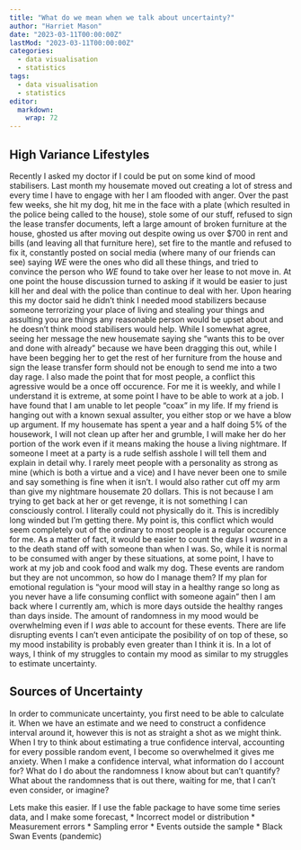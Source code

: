 ```yaml
---
title: "What do we mean when we talk about uncertainty?"
author: "Harriet Mason"
date: "2023-03-11T00:00:00Z"
lastMod: "2023-03-11T00:00:00Z"
categories:
  - data visualisation
  - statistics
tags:
  - data visualisation
  - statistics
editor: 
  markdown: 
    wrap: 72
---
```


## High Variance Lifestyles
Recently I asked my doctor if I could be put on some kind of mood stabilisers. Last month my housemate moved out creating a lot of stress and every time I have to engage with her I am flooded with anger. Over the past few weeks, she hit my dog, hit me in the face with a plate (which resulted in the police being called to the house), stole some of our stuff, refused to sign the lease transfer documents, left a large amount of broken furniture at the house,  ghosted us after moving out despite owing us over $700 in rent and bills (and leaving all that furniture here), set fire to the mantle and refused to fix it, constantly posted on social media (where many of our friends can see) saying *WE* were the ones who did all these things, and tried to convince the person who *WE* found to take over her lease to not move in. At one point the house discussion turned to asking if it would be easier to just kill her and deal with the police than continue to deal with her. Upon hearing this my doctor said he didn't think I needed mood stabilizers because someone terrorizing your place of living and stealing your things and assulting you are things any reasonable person would be upset about and he doesn't think mood stabilisers would help. While I somewhat agree, seeing her message the new housemate saying she "wants this to be over and done with already" because we have been dragging this out, while I have been begging her to get the rest of her furniture from the house and sign the lease transfer form should not be enough to send me into a two day rage. I also made the point that for most people, a conflict this agressive would be a once off occurence. For me it is weekly, and while I understand it is extreme, at some point I have to be able to work at a job. I have found that I am unable to let people "coax" in my life. If my friend is hanging out with a known sexual assulter, you either stop or we have a blow up argument. If my housemate has spent a year and a half doing 5% of the housework, I will not clean up after her and grumble, I will make her do her portion of the work even if it means making the house a living nightmare. If someone I meet at a party is a rude selfish asshole I will tell them and explain in detail why. I rarely meet people with a personality as strong as mine (which is both a virtue and a vice) and I have never been one to smile and say something is fine when it isn't. I would also rather cut off my arm than give my nightmare housemate 20 dollars. This is not because I am trying to get back at her or get revenge, it is not something I can consciously control. I literally could not physically do it. This is incredibly long winded but I'm getting there. My point is, this conflict which would seem completely out of the ordinary to most people is a regular occurence for me. As a matter of fact, it would be easier to count the days I *wasnt* in a to the death stand off with someone than when I was. So, while it is normal to be consumed with anger by these situations, at some point, I have to work at my job and cook food and walk my dog. These events are random but they are not uncommon, so how do I manage them? If my plan for emotional regulation is "your mood will stay in a healthy range so long as you never have a life consuming conflict with someone again" then I am back where I currently am, which is more days outside the healthy ranges than days inside. The amount of randomness in my mood would be overwhelming even if I *was* able to account for these events. There are life disrupting events I can't even anticipate the posibility of on top of these, so my mood instability is probably even greater than I think it is. In a lot of ways, I think of my struggles to contain my mood as similar to my struggles to estimate uncertainty.

## Sources of Uncertainty
In order to communicate uncertainty, you first need to be able to calculate it. When we have an estimate and we need to construct a confidence interval around it, however this is not as straight a shot as we might think. When I try to think about estimating a true confidence interval, accounting for every possible random event, I become so overwhelmed it gives me anxiety. When I make a confidence interval, what information do I account for? What do I do about the randomness I know about but can't quantify? What about the randomness that is out there, waiting for me, that I can't even consider, or imagine? 

Lets make this easier. If I use the fable package to  have some time series data, and I make some forecast, 
* Incorrect model or distribution
* Measurement errors
* Sampling error
* Events outside the sample
* Black Swan Events (pandemic)
